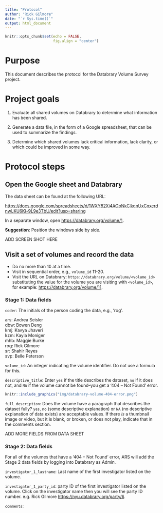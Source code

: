 ```yaml
---
title: "Protocol"
author: "Rick Gilmore"
date: "`r Sys.time()`"
output: html_document
---
```


```r
knitr::opts_chunk$set(echo = FALSE,
                      fig.align = "center")
```

# Purpose

This document describes the protocol for the Databrary Volume Survey project.

# Project goals

1. Evaluate all shared volumes on Databrary to determine what information has been shared.

2. Generate a data file, in the form of a Google spreadsheet, that can be used to summarize the findings.

3. Determine which shared volumes lack critical information, lack clarity, or which could be improved in some way.

# Protocol steps

## Open the Google sheet and Databrary

The data sheet can be found at the following URL:

<https://docs.google.com/spreadsheets/d/1WXY82Xi4AGbNkClkqnUxCnxcrdnwLKU6Ki-9L9e3TbU/edit?usp=sharing>

In a separate window, open <https://databrary.org/volume/1>.

**Suggestion**: Position the windows side by side.

ADD SCREEN SHOT HERE

## Visit a set of volumes and record the data

- Do no more than 10 at a time.
- Visit in sequential order, e.g., `volume_id` 11-20.
- Visit the URL on Databrary: `https://databrary.org/volume/<volume_id>` substituting the value for the volume you are visiting with `<volume_id>`, for example: <https://databrary.org/volume/11>.

### Stage 1: Data fields

`coder`: The initials of the person coding the data, e.g., 'rog'.

ars: Andrea Seisler</br>
dbw: Bowen Deng</br>
kmj: Kavya Jhaveri</br>
kzm: Kayla Moniger</br>
mhb: Maggie Burke</br>
rog: Rick Gilmore</br>
sr: Shahir Reyes</br>
svp: Belle Peterson</br>

`volume_id`: An integer indicating the volume identifier. Do not use a formula for this.

`descriptive_title`: Enter `yes` if the title describes the dataset, `no` if it does not, and `NA` if the volume cannot be found--you get a '404 -- Not Found' error.

```r
knitr::include_graphics("img/databrary-volume-404-error.png")
```

`full_description`: Does the volume have a paragraph that describes the dataset fully? `yes`, `no` (some descriptive explanation) or `NA` (no descriptive explanation of data exists) are acceptable values. If there _is_ a thumbnail image or video, but it is blank, or broken, or does not play, indicate that in the comments section.

ADD MORE FIELDS FROM DATA SHEET

### Stage 2: Data fields

For all of the volumes that have a '404 -- Not Found' error, ARS will add the Stage 2 data fields by logging into Databrary as Admin.

`investigator_1_lastname`: Last name of the first investigator listed on the volume.  

`investigator_1_party_id`: party ID of the first investigator listed on the volume. Click on the investigator name then you will see the party ID number. e.g. Rick Gilmore <https://nyu.databrary.org/party/6>. 

`comments`:
